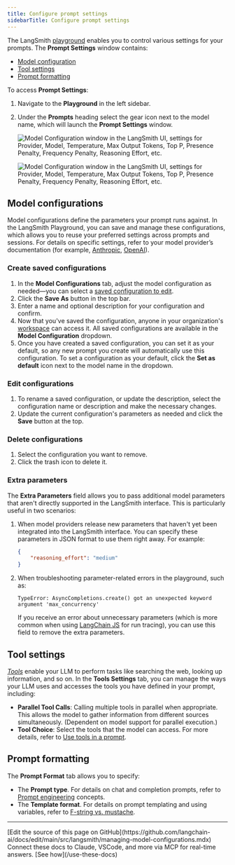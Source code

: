 ```yaml
---
title: Configure prompt settings
sidebarTitle: Configure prompt settings
---
```


The LangSmith [playground](/langsmith/prompt-engineering-concepts#prompt-playground) enables you to control various settings for your prompts. The **Prompt Settings** window contains:

- [Model configuration](#model-configurations)
- [Tool settings](#tool-settings)
- [Prompt formatting](#prompt-formatting)

To access **Prompt Settings**:

1. Navigate to the **Playground** in the left sidebar.
1. Under the **Prompts** heading select the gear <Icon icon="gear" iconType="solid" /> icon next to the model name, which will launch the **Prompt Settings** window.

    <div style={{ textAlign: 'center' }}>
    <img
        className="block dark:hidden"
        src="/langsmith/images/model-config-light.png"
        alt="Model Configuration window in the LangSmith UI, settings for Provider, Model, Temperature, Max Output Tokens, Top P, Presence Penalty, Frequency Penalty, Reasoning Effort, etc."
    />

    <img
        className="hidden dark:block"
        src="/langsmith/images/model-config-dark.png"
        alt="Model Configuration window in the LangSmith UI, settings for Provider, Model, Temperature, Max Output Tokens, Top P, Presence Penalty, Frequency Penalty, Reasoning Effort, etc."
    />
    </div>

## Model configurations

Model configurations define the parameters your prompt runs against. In the LangSmith Playground, you can save and manage these configurations, which allows you to reuse your preferred settings across prompts and sessions. For details on specific settings, refer to your model provider’s documentation (for example, [Anthropic](https://docs.claude.com/en/api/messages), [OpenAI](https://platform.openai.com/docs/api-reference/responses/create)).

### Create saved configurations

1. In the **Model Configurations** tab, adjust the model configuration as needed—you can select a [saved configuration to edit](#edit-configurations).
1. Click the **Save As** button in the top bar.
1. Enter a name and optional description for your configuration and confirm.
1. Now that you've saved the configuration, anyone in your organization's [workspace](/langsmith/administration-overview#workspaces) can access it. All saved configurations are available in the **Model Configuration** dropdown.
1. Once you have created a saved configuration, you can set it as your default, so any new prompt you create will automatically use this configuration. To set a configuration as your default, click the **Set as default** <Icon icon="thumbtack" iconType="solid" /> icon next to the model name in the dropdown.

### Edit configurations

1. To rename a saved configuration, or update the description, select the configuration name or description and make the necessary changes.
1. Update the current configuration's parameters as needed and click the **Save** button at the top.

### Delete configurations

1. Select the configuration you want to remove.
1. Click the trash <Icon icon="trash" iconType="solid" /> icon to delete it.

### Extra parameters

The **Extra Parameters** field allows you to pass additional model parameters that aren't directly supported in the LangSmith interface. This is particularly useful in two scenarios:

1. When model providers release new parameters that haven't yet been integrated into the LangSmith interface. You can specify these parameters in JSON format to use them right away. For example:

    ```json
    {
        "reasoning_effort": "medium"
    }
    ```

1. When troubleshooting parameter-related errors in the playground, such as:

    ```
    TypeError: AsyncCompletions.create() got an unexpected keyword argument 'max_concurrency'
    ```

    If you receive an error about unnecessary parameters (which is more common when using [LangChain JS](/oss/python/langchain/overview) for run tracing), you can use this field to remove the extra parameters.

## Tool settings

[_Tools_](/langsmith/prompt-engineering-concepts#tools) enable your LLM to perform tasks like searching the web, looking up information, and so on. In the **Tools Settings** tab, you can manage the ways your LLM uses and accesses the tools you have defined in your prompt, including:

- **Parallel Tool Calls**: Calling multiple tools in parallel when appropriate. This allows the model to gather information from different sources simultaneously. (Dependent on model support for parallel execution.)
- **Tool Choice**: Select the tools that the model can access. For more details, refer to [Use tools in a prompt](/langsmith/use-tools).

## Prompt formatting

The **Prompt Format** tab allows you to specify:

- The **Prompt type**. For details on chat and completion prompts, refer to [Prompt engineering](/langsmith/prompt-engineering-concepts#chat-vs-completion) concepts.
- The **Template format**. For details on prompt templating and using variables, refer to [F-string vs. mustache](/langsmith/prompt-engineering-concepts##f-string-vs-mustache).

---

<Callout icon="pen-to-square" iconType="regular">
    [Edit the source of this page on GitHub](https://github.com/langchain-ai/docs/edit/main/src/langsmith/managing-model-configurations.mdx)
</Callout>
<Tip icon="terminal" iconType="regular">
    Connect these docs to Claude, VSCode, and more via MCP for    real-time answers. [See how](/use-these-docs)
</Tip>
